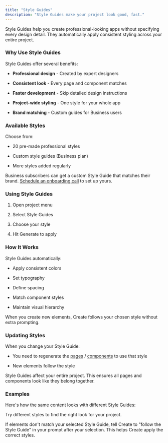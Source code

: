 ```yaml
---
title: "Style Guides"
description: "Style Guides make your project look good, fast."
---
```


Style Guides help you create professional-looking apps without specifying every design detail. They automatically apply consistent styling across your entire project.

### Why Use Style Guides

Style Guides offer several benefits:

* **Professional design** - Created by expert designers

* **Consistent look** - Every page and component matches

* **Faster development** - Skip detailed design instructions

* **Project-wide styling** - One style for your whole app

* **Brand matching** - Custom guides for Business users

### Available Styles

Choose from:

* 20 pre-made professional styles

* Custom style guides (Business plan)

* More styles added regularly

Business subscribers can get a custom Style Guide that matches their brand. [Schedule an onboarding call](https://calendly.com/d/cmj7-2k3-mck/create-xyz-onboarding-custom-style-guide) to set up yours.

### Using Style Guides

1. Open project menu

2. Select Style Guides

3. Choose your style

4. Hit Generate to apply

### How It Works

Style Guides automatically:

* Apply consistent colors

* Set typography

* Define spacing

* Match component styles

* Maintain visual hierarchy

When you create new elements, Create follows your chosen style without extra prompting.

### Updating Styles

When you change your Style Guide:

* You need to regenerate the [pages](/builder/pages) / [components](/builder/components) to use that style

* New elements follow the style

Style Guides affect your entire project. This ensures all pages and components look like they belong together.

### Examples

Here's how the same content looks with different Style Guides:

Try different styles to find the right look for your project.

If elements don't match your selected Style Guide, tell Create to "follow the Style Guide" in your prompt after your selection. This helps Create apply the correct styles.

